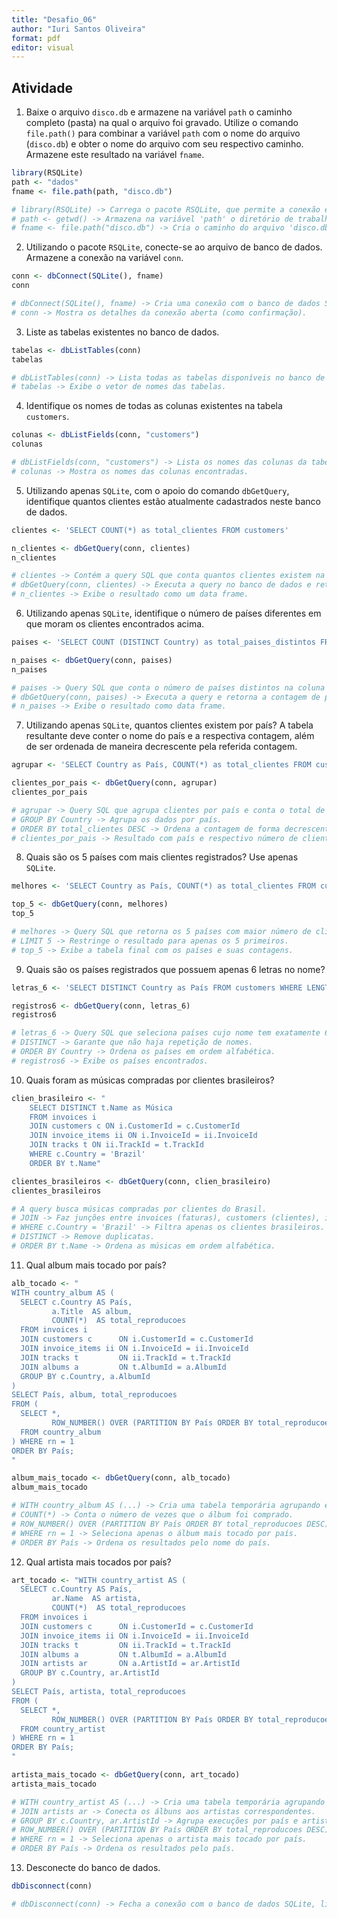 ---
title: "Desafio_06"
author: "Iuri Santos Oliveira"
format: pdf
editor: visual
---

## Atividade

1.  Baixe o arquivo `disco.db` e armazene na variável `path` o caminho completo (pasta) na qual o arquivo foi gravado. Utilize o comando `file.path()` para combinar a variável `path` com o nome do arquivo (`disco.db`) e obter o nome do arquivo com seu respectivo caminho. Armazene este resultado na variável `fname`.

```{r}
library(RSQLite)
path <- "dados"
fname <- file.path(path, "disco.db")

# library(RSQLite) -> Carrega o pacote RSQLite, que permite a conexão e manipulação de bancos de dados SQLite no R.
# path <- getwd() -> Armazena na variável 'path' o diretório de trabalho atual (onde o R está rodando).
# fname <- file.path("disco.db") -> Cria o caminho do arquivo 'disco.db'. O correto seria file.path(path, "disco.db") para incluir o diretório.
```

2.  Utilizando o pacote `RSQLite`, conecte-se ao arquivo de banco de dados. Armazene a conexão na variável `conn`.

```{r}
conn <- dbConnect(SQLite(), fname)
conn

# dbConnect(SQLite(), fname) -> Cria uma conexão com o banco de dados SQLite, armazenada na variável 'conn'.
# conn -> Mostra os detalhes da conexão aberta (como confirmação).
```

3.  Liste as tabelas existentes no banco de dados.

```{r}
tabelas <- dbListTables(conn)
tabelas

# dbListTables(conn) -> Lista todas as tabelas disponíveis no banco de dados conectado.
# tabelas -> Exibe o vetor de nomes das tabelas.
```

4.  Identifique os nomes de todas as colunas existentes na tabela `customers`.

```{r}
colunas <- dbListFields(conn, "customers")
colunas

# dbListFields(conn, "customers") -> Lista os nomes das colunas da tabela 'customers'.
# colunas -> Mostra os nomes das colunas encontradas.
```

5.  Utilizando apenas `SQLite`, com o apoio do comando `dbGetQuery`, identifique quantos clientes estão atualmente cadastrados neste banco de dados.

```{r}
clientes <- 'SELECT COUNT(*) as total_clientes FROM customers'

n_clientes <- dbGetQuery(conn, clientes)
n_clientes

# clientes -> Contém a query SQL que conta quantos clientes existem na tabela 'customers'.
# dbGetQuery(conn, clientes) -> Executa a query no banco de dados e retorna o número total de clientes.
# n_clientes -> Exibe o resultado como um data frame.
```

6.  Utilizando apenas `SQLite`, identifique o número de países diferentes em que moram os clientes encontrados acima.

```{r}
paises <- 'SELECT COUNT (DISTINCT Country) as total_paises_distintos FROM customers' 

n_paises <- dbGetQuery(conn, paises)
n_paises

# paises -> Query SQL que conta o número de países distintos na coluna 'Country'.
# dbGetQuery(conn, paises) -> Executa a query e retorna a contagem de países diferentes.
# n_paises -> Exibe o resultado como data frame.
```

7.  Utilizando apenas `SQLite`, quantos clientes existem por país? A tabela resultante deve conter o nome do país e a respectiva contagem, além de ser ordenada de maneira decrescente pela referida contagem.

```{r}
agrupar <- 'SELECT Country as País, COUNT(*) as total_clientes FROM customers GROUP BY Country ORDER BY total_clientes DESC'

clientes_por_pais <- dbGetQuery(conn, agrupar)
clientes_por_pais

# agrupar -> Query SQL que agrupa clientes por país e conta o total de clientes em cada um.
# GROUP BY Country -> Agrupa os dados por país.
# ORDER BY total_clientes DESC -> Ordena a contagem de forma decrescente.
# clientes_por_pais -> Resultado com país e respectivo número de clientes.
```

8.  Quais são os 5 países com mais clientes registrados? Use apenas `SQLite`.

```{r}
melhores <- 'SELECT Country as País, COUNT(*) as total_clientes FROM customers GROUP BY Country ORDER BY total_clientes DESC LIMIT 5'

top_5 <- dbGetQuery(conn, melhores)
top_5

# melhores -> Query SQL que retorna os 5 países com maior número de clientes.
# LIMIT 5 -> Restringe o resultado para apenas os 5 primeiros.
# top_5 -> Exibe a tabela final com os países e suas contagens.
```

9.  Quais são os países registrados que possuem apenas 6 letras no nome?

```{r}
letras_6 <- 'SELECT DISTINCT Country as País FROM customers WHERE LENGTH(Country) = 6 ORDER BY Country'

registros6 <- dbGetQuery(conn, letras_6)
registros6

# letras_6 -> Query SQL que seleciona países cujo nome tem exatamente 6 letras.
# DISTINCT -> Garante que não haja repetição de nomes.
# ORDER BY Country -> Ordena os países em ordem alfabética.
# registros6 -> Exibe os países encontrados.
```

10. Quais foram as músicas compradas por clientes brasileiros?

```{r}
clien_brasileiro <- "
    SELECT DISTINCT t.Name as Música
    FROM invoices i
    JOIN customers c ON i.CustomerId = c.CustomerId
    JOIN invoice_items ii ON i.InvoiceId = ii.InvoiceId
    JOIN tracks t ON ii.TrackId = t.TrackId
    WHERE c.Country = 'Brazil'
    ORDER BY t.Name"

clientes_brasileiros <- dbGetQuery(conn, clien_brasileiro)
clientes_brasileiros

# A query busca músicas compradas por clientes do Brasil.
# JOIN -> Faz junções entre invoices (faturas), customers (clientes), invoice_items (itens comprados) e tracks (músicas).
# WHERE c.Country = 'Brazil' -> Filtra apenas os clientes brasileiros.
# DISTINCT -> Remove duplicatas.
# ORDER BY t.Name -> Ordena as músicas em ordem alfabética.
```

11. Qual album mais tocado por país?

```{r}
alb_tocado <- "
WITH country_album AS (
  SELECT c.Country AS País,
         a.Title  AS album,
         COUNT(*)  AS total_reproducoes
  FROM invoices i
  JOIN customers c      ON i.CustomerId = c.CustomerId
  JOIN invoice_items ii ON i.InvoiceId = ii.InvoiceId
  JOIN tracks t         ON ii.TrackId = t.TrackId
  JOIN albums a         ON t.AlbumId = a.AlbumId
  GROUP BY c.Country, a.AlbumId
)
SELECT País, album, total_reproducoes
FROM (
  SELECT *,
         ROW_NUMBER() OVER (PARTITION BY País ORDER BY total_reproducoes DESC) AS rn
  FROM country_album
) WHERE rn = 1
ORDER BY País;
"

album_mais_tocado <- dbGetQuery(conn, alb_tocado)
album_mais_tocado

# WITH country_album AS (...) -> Cria uma tabela temporária agrupando execuções de álbuns por país.
# COUNT(*) -> Conta o número de vezes que o álbum foi comprado.
# ROW_NUMBER() OVER (PARTITION BY País ORDER BY total_reproducoes DESC) -> Numera os álbuns dentro de cada país, do mais tocado ao menos.
# WHERE rn = 1 -> Seleciona apenas o álbum mais tocado por país.
# ORDER BY País -> Ordena os resultados pelo nome do país.
```

12. Qual artista mais tocados por país?

```{r}
art_tocado <- "WITH country_artist AS (
  SELECT c.Country AS País,
         ar.Name  AS artista,
         COUNT(*)  AS total_reproducoes
  FROM invoices i
  JOIN customers c      ON i.CustomerId = c.CustomerId
  JOIN invoice_items ii ON i.InvoiceId = ii.InvoiceId
  JOIN tracks t         ON ii.TrackId = t.TrackId
  JOIN albums a         ON t.AlbumId = a.AlbumId
  JOIN artists ar       ON a.ArtistId = ar.ArtistId
  GROUP BY c.Country, ar.ArtistId
)
SELECT País, artista, total_reproducoes
FROM (
  SELECT *,
         ROW_NUMBER() OVER (PARTITION BY País ORDER BY total_reproducoes DESC) AS rn
  FROM country_artist
) WHERE rn = 1
ORDER BY País;
"

artista_mais_tocado <- dbGetQuery(conn, art_tocado)
artista_mais_tocado

# WITH country_artist AS (...) -> Cria uma tabela temporária agrupando execuções de artistas por país.
# JOIN artists ar -> Conecta os álbuns aos artistas correspondentes.
# GROUP BY c.Country, ar.ArtistId -> Agrupa execuções por país e artista.
# ROW_NUMBER() OVER (PARTITION BY País ORDER BY total_reproducoes DESC) -> Numera artistas por país em ordem de execuções.
# WHERE rn = 1 -> Seleciona apenas o artista mais tocado por país.
# ORDER BY País -> Ordena os resultados pelo país.
```

13. Desconecte do banco de dados.

```{r}
dbDisconnect(conn)

# dbDisconnect(conn) -> Fecha a conexão com o banco de dados SQLite, liberando os recursos utilizados.
```
